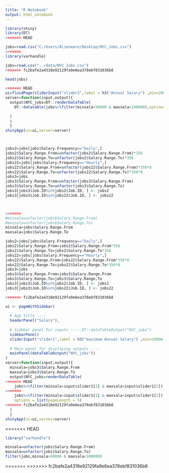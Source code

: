 ```yaml
---
title: "R Notebook"
output: html_notebook
---
```


```r
library(shiny)
library(DT)
<<<<<<< HEAD
```

```r
jobs=read.csv("C:/Users/Alienware/Desktop/NYC_Jobs.csv")
=======
library(varhandle)
```

```r
jobs=read.csv("../data/NYC_Jobs.csv")
>>>>>>> fc2bafe2a4318e92129fa9e6ea378ebf831036b8
```

```r
head(jobs)
```


```r
<<<<<<< HEAD
ui=fluidPage(sliderInput("slider2",label = h3("Annual Salary") ,min=20000,max=250000,value=c(50000,20000)),DT::dataTableOutput("NYC_jobs"))
server=function(input,output){
  output$NYC_jobs=DT::renderDataTable(
    DT::datatable(jobs%>%filter(minsala>50000 & maxsala<100000),options = list(pageLength = 5)
    
  )
  )
  }
shinyApp(ui=ui,server=server)
```



```


```

```r

jobs2=jobs[jobs$Salary.Frequency=="Daily",]
jobs2$Salary.Range.From=unfactor(jobs2$Salary.Range.From)*356
jobs2$Salary.Range.To=unfactor(jobs2$Salary.Range.To)*356
jobs22=jobs[jobs$Salary.Frequency=="Hourly",]
jobs22$Salary.Range.From=unfactor(jobs22$Salary.Range.From)*356*8
jobs22$Salary.Range.To=unfactor(jobs22$Salary.Range.To)*356*8
jobs3=jobs
jobs3$Salary.Range.From=unfactor(jobs3$Salary.Range.From)
jobs3$Salary.Range.To=unfactor(jobs3$Salary.Range.To)
jobs3[jobs3$Job.ID%in%jobs2$Job.ID, ] <- jobs2
jobs3[jobs3$Job.ID%in%jobs22$Job.ID, ] <- jobs22



=======
#minsala=unfactor(jobs$Salary.Range.From)
#maxsala=unfactor(jobs$Salary.Range.To)
minsala=jobs$Salary.Range.From
maxsala=jobs$Salary.Range.To

jobs2=jobs[jobs$Salary.Frequency=="Daily",]
jobs2$Salary.Range.From=jobs2$Salary.Range.From*356
jobs2$Salary.Range.To=jobs2$Salary.Range.To*356
jobs22=jobs[jobs$Salary.Frequency=="Hourly",]
jobs22$Salary.Range.From=jobs22$Salary.Range.From*356*8
jobs22$Salary.Range.To=jobs22$Salary.Range.To*356*8
jobs3=jobs
jobs3$Salary.Range.From=jobs3$Salary.Range.From
jobs3$Salary.Range.To=jobs3$Salary.Range.To
jobs3[jobs3$Job.ID%in%jobs2$Job.ID, ] <- jobs2
jobs3[jobs3$Job.ID%in%jobs22$Job.ID, ] <- jobs22

>>>>>>> fc2bafe2a4318e92129fa9e6ea378ebf831036b8
```

```r
ui <- pageWithSidebar(
  
  # App title ----
  headerPanel("Salary"),
  
  # Sidebar panel for inputs ----,DT::dataTableOutput("NYC_jobs")
  sidebarPanel(
  sliderInput("slider1",label = h3("maximum Annual Salary") ,min=20000,max=250000,value=c(10000,20000))),
  
  # Main panel for displaying outputs ----
  mainPanel(dataTableOutput("NYC_jobs"))
)
server=function(input,output){
  minsala=jobs3$Salary.Range.From
  maxsala=jobs3$Salary.Range.To
  output$NYC_jobs=renderDataTable(
<<<<<<< HEAD
    jobs%>%filter(minsala>input$slider1[1] & maxsala<input$slider1[2]),options = list(pageLength = 5)
=======
    jobs%>%filter(minsala>input$slider1[1] & maxsala<input$slider1[2]),
    options = list(pageLength = 5)
>>>>>>> fc2bafe2a4318e92129fa9e6ea378ebf831036b8
  )
  }
shinyApp(ui=ui,server=server)
```

<<<<<<< HEAD

```r
library("varhandle")
```



```r
minsala=unfactor(jobs$Salary.Range.From)
maxsala=unfactor(jobs$Salary.Range.To)
filter(jobs,minsala>50000 & maxsala<100000)
```

=======
>>>>>>> fc2bafe2a4318e92129fa9e6ea378ebf831036b8

